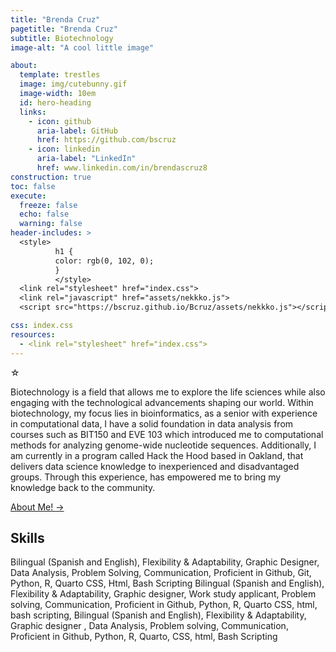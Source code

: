```yaml
---
title: "Brenda Cruz"
pagetitle: "Brenda Cruz"
subtitle: Biotechnology
image-alt: "A cool little image"

about:
  template: trestles
  image: img/cutebunny.gif
  image-width: 10em
  id: hero-heading
  links:
    - icon: github
      aria-label: GitHub
      href: https://github.com/bscruz
    - icon: linkedin
      aria-label: "LinkedIn"
      href: www.linkedin.com/in/brendascruz8
construction: true
toc: false
execute: 
  freeze: false
  echo: false
  warning: false
header-includes: >
  <style>
          h1 {
          color: rgb(0, 102, 0);
          }
          </style>
  <link rel="stylesheet" href="index.css">
  <link rel="javascript" href="assets/nekkko.js">
  <script src="https://bscruz.github.io/Bcruz/assets/nekkko.js"></script>

css: index.css
resources: 
  - <link rel="stylesheet" href="index.css">
---
```




:::{#hero-heading}
:::trail
︎☆
:::


Biotechnology is a field that allows me to explore the life sciences while also engaging with the technological advancements shaping our world. Within biotechnology, my focus lies in bioinformatics, as a senior with experience in computational data, I have a solid foundation in data analysis from courses such as BIT150 and EVE 103 which introduced me to computational methods for analyzing genome-wide nucleotide sequences. Additionally, I am currently in a program called Hack the Hood based in Oakland, that delivers data science knowledge to inexperienced and disadvantaged groups. Through this experience, has empowered me to bring my knowledge back to the community.

[About Me! →](/about.qmd){.about-links .subtitle}
:::


<!-- hero-heading -->
:::{.br}
:::



## Skills 
::: column-screen

::: holder
::: news
::: news2

Bilingual (Spanish and English), Flexibility & Adaptability, Graphic Designer, Data Analysis, Problem Solving, Communication, Proficient in Github, Git, Python, R, Quarto CSS, Html, Bash Scripting Bilingual (Spanish and English), Flexibility & Adaptability, Graphic designer, Work study applicant, Problem solving, Communication, Proficient in Github, Python, R, Quarto CSS, html, bash scripting, Bilingual (Spanish and English), Flexibility & Adaptability, Graphic designer , Data Analysis, Problem solving, Communication, Proficient in Github, Python, R, Quarto, CSS, html, Bash Scripting

:::
:::
:::
:::






